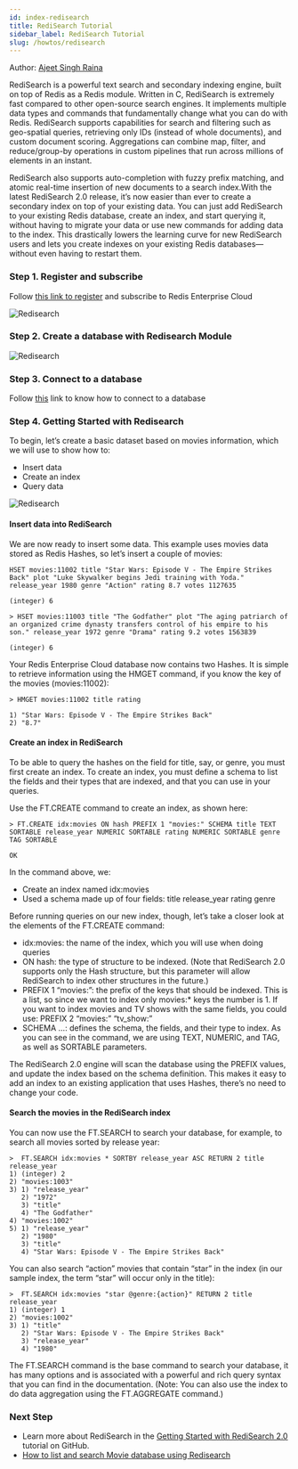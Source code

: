 ```yaml
---
id: index-redisearch
title: RediSearch Tutorial
sidebar_label: RediSearch Tutorial
slug: /howtos/redisearch
---
```


Author: [Ajeet Singh Raina](https://twitter.com/ajeetsraina)

RediSearch is a powerful text search and secondary indexing engine, built on top of Redis as a Redis module. Written in C, RediSearch is extremely fast compared to other open-source search engines. It implements multiple data types and commands that fundamentally change what you can do with Redis. RediSearch supports capabilities for search and filtering such as geo-spatial queries, retrieving only IDs (instead of whole documents), and custom document scoring. Aggregations can combine map, filter, and reduce/group-by operations in custom pipelines that run across millions of elements in an instant. 

RediSearch also supports auto-completion with fuzzy prefix matching, and atomic real-time insertion of new documents to a search index.With the latest RediSearch 2.0 release, it’s now easier than ever to create a secondary index on top of your existing data. You can just add RediSearch to your existing Redis database, create an index, and start querying it, without having to migrate your data or use new commands for adding data to the index. This drastically lowers the learning curve for new RediSearch users and lets you create indexes on your existing Redis databases—without even having to restart them.



### Step 1. Register and subscribe

Follow [this link to register](/create/cloud/rediscloud) and subscribe to Redis Enterprise Cloud

![Redisearch](redisearch3.png)

### Step 2. Create a database with Redisearch Module

![Redisearch](redisearch11.png)


### Step 3. Connect to a database


Follow [this](explore/redisinsight) link to know how to connect to a database



### Step 4. Getting Started with Redisearch


To begin, let’s create a basic dataset based on movies information, which we will use to show how to:

- Insert data
- Create an index
- Query data

![Redisearch](redisearch12.png)



#### Insert data into RediSearch

We are now ready to insert some data. This example uses movies data stored as Redis Hashes, so let’s insert a couple of movies:

```
HSET movies:11002 title "Star Wars: Episode V - The Empire Strikes Back" plot "Luke Skywalker begins Jedi training with Yoda." release_year 1980 genre "Action" rating 8.7 votes 1127635

(integer) 6 

> HSET movies:11003 title "The Godfather" plot "The aging patriarch of an organized crime dynasty transfers control of his empire to his son." release_year 1972 genre "Drama" rating 9.2 votes 1563839 

(integer) 6
```

Your Redis Enterprise Cloud database now contains two Hashes. It is simple to retrieve information using the HMGET command, if you know the key of the movies (movies:11002):

```
> HMGET movies:11002 title rating

1) "Star Wars: Episode V - The Empire Strikes Back"
2) "8.7"
```

#### Create an index in RediSearch

To be able to query the hashes on the field for title, say, or genre, you must first create an index. To create an index, you must define a schema to list the fields and their types that are indexed, and that you can use in your queries.

Use the FT.CREATE command to create an index, as shown here:

```
> FT.CREATE idx:movies ON hash PREFIX 1 "movies:" SCHEMA title TEXT SORTABLE release_year NUMERIC SORTABLE rating NUMERIC SORTABLE genre TAG SORTABLE

OK
```

In the command above, we:

- Create an index named idx:movies
- Used a schema made up of four fields:
title
release_year
rating
genre

Before running queries on our new index, though, let’s take a closer look at the elements of the FT.CREATE command:

- idx:movies: the name of the index, which you will use when doing queries
- ON hash: the type of structure to be indexed. (Note that RediSearch 2.0 supports only the Hash structure, but this parameter will allow RediSearch to index other structures in the future.)
- PREFIX 1 “movies:”: the prefix of the keys that should be indexed. This is a list, so since we want to index only movies:* keys the number is 1. If you want to index movies and TV shows with the same fields, you could use: PREFIX 2 “movies:” “tv_show:”
- SCHEMA …: defines the schema, the fields, and their type to index. As you can see in the command, we are using TEXT, NUMERIC, and TAG, as well as SORTABLE parameters.

The RediSearch 2.0 engine will scan the database using the PREFIX values, and update the index based on the schema definition. This makes it easy to add an index to an existing application that uses Hashes, there’s no need to change your code.

#### Search the movies in the RediSearch index

You can now use the FT.SEARCH to search your database, for example, to search all movies sorted by release year:

```
>  FT.SEARCH idx:movies * SORTBY release_year ASC RETURN 2 title release_year
1) (integer) 2
2) "movies:1003"
3) 1) "release_year"
   2) "1972"
   3) "title"
   4) "The Godfather"
4) "movies:1002"
5) 1) "release_year"
   2) "1980"
   3) "title"
   4) "Star Wars: Episode V - The Empire Strikes Back"
```


You can also search “action” movies that contain “star” in the index (in our sample index, the term “star” will occur only in the title):

```
>  FT.SEARCH idx:movies "star @genre:{action}" RETURN 2 title release_year
1) (integer) 1
2) "movies:1002"
3) 1) "title"
   2) "Star Wars: Episode V - The Empire Strikes Back"
   3) "release_year"
   4) "1980"
```

The FT.SEARCH command is the base command to search your database, it has many options and is associated with a powerful and rich query syntax that you can find in the documentation. (Note: You can also use the index to do data aggregation using the FT.AGGREGATE command.)


### Next Step

- Learn more about RediSearch in the [Getting Started with RediSearch 2.0](https://github.com/RediSearch/redisearch-getting-started/)  tutorial on GitHub.
- [How to list and search Movie database using Redisearch](/howtos/moviesdatabase/getting-started)


